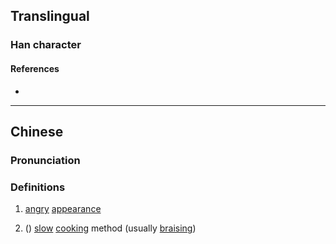{{character info}}
==Translingual==

===Han character===
{{Han char|rn=86|rad=火|as=08|sn=12|four=93811|canj=FJCM|ids=⿰火空}}

====References====
* {{Han ref|kx=0674.010|dkj=19114|hdz=32211.040|uh=7122|ud=28962|bh=DA60|bd=55904}}

----

==Chinese==
{{zh-forms}}

===Pronunciation===
{{zh-pron
|m=hōng
|c=hung1
|mc=
|oc=
|ma=
|cat=a,n
}}

===Definitions===
{{zh-hanzi}}

# {{lb|zh|archaic}} [[angry]] [[appearance]]
# ({{zh-only|焢肉飯}}) [[slow]] [[cooking]] method (usually [[braising]])
